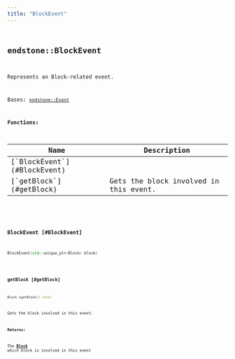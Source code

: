 ```yaml
---
title: "BlockEvent"
---
```


## <code className="doc-symbol doc-symbol-class"/> endstone::BlockEvent

Represents an Block-related event.


Bases: [`endstone::Event`](event)
















**Functions:**

<table>
<thead>
   <tr>
      <th>Name</th>
      <th>Description</th>
   </tr>
</thead>
<tbody>
<tr key="classendstone_1_1_block_event_1a784685838d2b051b0846ceb821e6a9b5">
    <td>[`BlockEvent`](#BlockEvent)</td>
    <td></td>
</tr>
<tr key="classendstone_1_1_block_event_1ac9da7c79ee76c2145547c4b09eea46a0">
    <td>[`getBlock`](#getBlock)</td>
    <td>Gets the block involved in this event.</td>
</tr>
</tbody>
</table>

### <code className="doc-symbol doc-symbol-function"/> BlockEvent [#BlockEvent]

```cpp
BlockEvent(std::unique_ptr<Block> block)
```
### <code className="doc-symbol doc-symbol-function"/> getBlock [#getBlock]

```cpp
Block &getBlock() const
```

Gets the block involved in this event.





**Returns:**

The [**Block**](classendstone_1_1_block.md) which block is involved in this event 





        
